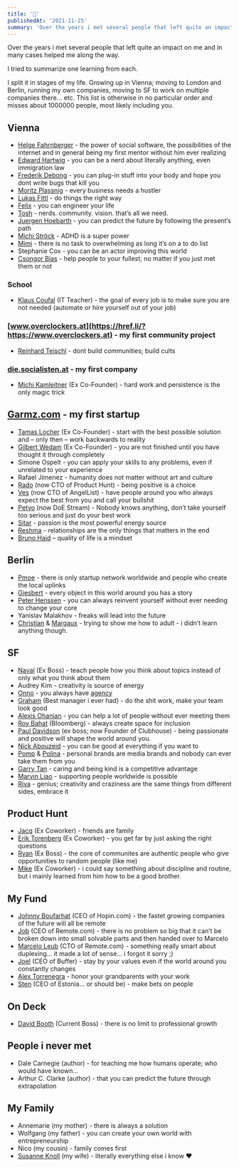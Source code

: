 ```yaml
---
title: '🙏'
publishedAt: '2021-11-25'
summary: 'Over the years i met several people that left quite an impact on me and in many cases helped me along the way. I tried to summariz...'
---
```


Over the years i met several people that left quite an impact on me and in many cases helped me along the way.

I tried to summarize one learning from each.

I split it in stages of my life. Growing up in Vienna; moving to London and Berlin, running my own companies, moving to SF to work on multiple companies there… etc. This list is otherwise in no particular order and misses about 1000000 people, most likely including you.

## Vienna

- [Helge Fahrnberger](https://twitter.com/helge) - the power of social software, the possibilities of the internet and in general being my first mentor without him ever realizing
- [Edward Hartwig](https://twitter.com/edwardhartwig) - you can be a nerd about literally anything, even immigration law
- [Frederik Debong](https://twitter.com/fdebong) - you can plug-in stuff into your body and hope you dont write bugs that kill you
- [Moritz Plassnig](https://twitter.com/moritzplassnig) - every business needs a hustler
- [Lukas Fittl](https://twitter.com/lukasfittl) - do things the right way
- [Felix](https://twitter.com/KrauseFx) - you can engineer your life
- [Tosh](https://twitter.com/__tosh) - nerds. community. vision. that’s all we need.
- [Juergen Hoebarth](https://twitter.com/juergenhoebarth) - you can predict the future by following the present‘s path
- [Michi Ströck](https://twitter.com/mstroeck) - ADHD is a super power
- [Mimi](https://twitter.com/missresident) - there is no task to overwhelming as long it’s on a to do list
- Stephanie Cox - you can be an actor improving this world
- [Csongor Bias](https://twitter.com/csbias) - help people to your fullest; no matter if you just met them or not

### School

- [Klaus Coufal](https://href.li/?https://coufal.at/) (IT Teacher) - the goal of every job is to make sure you are not needed (automate or hire yourself out of your job)

### [www.overclockers.at](https://href.li/?https://www.overclockers.at) - my first community project

- [Reinhard Teischl](https://twitter.com/rteischl/) - dont build communities; build cults

### [die.socialisten.at](https://href.li/?https://die.socialisten.at) - my first company

- [Michi Kamleitner](https://twitter.com/_subnet) (Ex Co-Founder) - hard work and persistence is the only magic trick

## [Garmz.com](https://href.li/?https://techcrunch.com/2010/06/15/garmz-com-launches-as-a-fashion-game-changer/) - my first startup

- [Tamas Locher](https://twitter.com/tamaslocher) (Ex Co-Founder) - start with the best possible solution and – only then – work backwards to reality
- [Gilbert Wedam](https://twitter.com/subgil) (Ex Co-Founder) - you are not finished until you have thought it through completely
- Simone Ospelt - you can apply your skills to any problems, even if unrelated to your experience
- Rafael Jimenez - humanity does not matter without art and culture
- [Rado](https://twitter.com/rstankov) (now CTO of Product Hunt) - being positive is a choice
- [Ves](https://twitter.com/vesln) (now CTO of AngelList) - have people around you who always expect the best from you and call your bullshit
- [Petyo](https://twitter.com/petyosi) (now DoE Stream) - Nobody knows anything, don’t take yourself too serious and just do your best work
- [Sitar](https://twitter.com/sitar) - passion is the most powerful energy source
- [Reshma](https://twitter.com/rsohoni) - relationships are the only things that matters in the end
- [Bruno Haid](https://twitter.com/brunohaid) – quality of life is a mindset

## Berlin

- [Pmoe](https://twitter.com/pmoe) - there is only startup network worldwide and people who create the local uplinks
- [Giesbert](https://href.li/?https://www.instagram.com/gisbertpoeppler) - every object in this world around you has a story
- [Peter Henssen](https://twitter.com/phenssen) - you can always reinvent yourself without ever needing to change your core
- Yanislav Malakhov - freaks will lead into the future
- [Christian](https://twitter.com/wallinchristian?lang=en) & [Margaux](https://twitter.com/mapelen) - trying to show me how to adult - i didn’t learn anything though.

## SF

- [Naval](https://twitter.com/naval) (Ex Boss) - teach people how you think about topics instead of only what you think about them
- Audrey Kim - creativity is source of energy
- [Onno](https://twitter.com/onnofaber) - you always have [agency](https://href.li/?https://www.ted.com/talks/onno_faber_we_ll_all_be_patients_one_day_jan_2019)
- [Graham](https://twitter.com/grahamjenkin) (Best manager i ever had) - do the shit work, make your team look good
- [Alexis Ohanian](https://twitter.com/alexisohanian/) - you can help a lot of people without ever meeting them
- [Roy Bahat](https://twitter.com/roybahat) (Bloomberg) - always create space for inclusion
- [Paul Davidson](https://twitter.com/pdavison) (ex boss; now Founder of Clubhouse) - being passionate and positive will shape the world around you.
- [Nick Abouzeid](https://twitter.com/nickabouzeid) - you can be good at everything if you want to
- [Pomp](https://twitter.com/APompliano) & [Polina](https://twitter.com/polina_marinova) - personal brands are media brands and nobody can ever take them from you
- [Garry Tan](https://twitter.com/garrytan) - caring and being kind is a competitive advantage
- [Marvin Liao](https://twitter.com/marvinliao) - supporting people worldwide is possible
- [Riva](https://twitter.com/rivatez) - genius; creativity and craziness are the same things from different sides, embrace it

## Product Hunt

- [Jacq](https://twitter.com/jacqvon) (Ex Coworker) - friends are family
- [Erik Torenberg](https://twitter.com/eriktorenberg) (Ex Coworker) - you get far by just asking the right questions
- [Ryan](https://twitter.com/rrhoover) (Ex Boss) - the core of communites are authentic people who give opportunities to random people (like me)
- [Mike](https://twitter.com/mscccc) (Ex Coworker) - i could say something about discipline and routine, but i mainly learned from him how to be a good brother.

## My Fund

- [Johnny Boufarhat](https://twitter.com/johnnyboufarhat) (CEO of Hopin.com) - the fastet growing companies of the future will all be remote
- [Job](https://twitter.com/jobvo) (CEO of Remote.com) - there is no problem so big that it can’t be broken down into small solvable parts and then handed over to Marcelo
- [Marcelo Leub](https://twitter.com/marcelo_leub) (CTO of Remote.com) - something really smart about duplexing… it made a lot of sense… i forgot it sorry ;)
- [Joel](https://twitter.com/joelgascoigne) (CEO of Buffer) - stay by your values even if the world around you constantly changes
- [Alex Torrenegra](https://twitter.com/torrenegra) - honor your grandparents with your work
- [Sten](https://twitter.com/seikatsu) (CEO of Estonia… or should be) - make bets on people

## On Deck

- [David Booth](https://twitter.com/david__booth) (Current Boss) - there is no limit to professional growth

## People i never met

- Dale Carnegie (author) - for teaching me how humans operate; who would have known…
- Arthur C. Clarke (author) - that you can predict the future through extrapolation

## My Family

- Annemarie (my mother) - there is always a solution
- Wolfgang (my father) - you can create your own world with entrepreneurship
- Nico (my cousin) - family comes first
- [Susanne Knoll](https://twitter.com/susanneknoll) (my wife) - literally everything else i know ❤️
